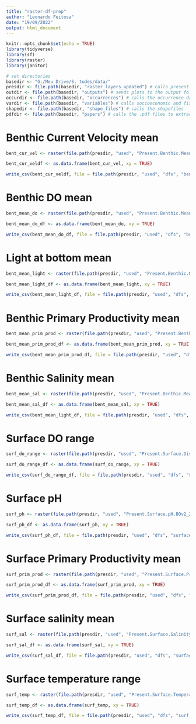 ```yaml
---
title: "raster-df-prep"
author: "Leonardo Feitosa"
date: "19/09/2022"
output: html_document
---
```


```r
knitr::opts_chunk$set(echo = TRUE)
library(tidyverse)
library(sf)
library(raster)
library(janitor)
```

```r
# set directories
basedir <- "G:/Meu Drive/S. tudes/data/"
presdir <- file.path(basedir, "raster_layers_updated") # calls present data from raster files
outdir <- file.path(basedir, "outputs") # sends plots to the output folder
occurdir <- file.path(basedir, "occurrences") # calls the occurrence data
vardir <- file.path(basedir, "variables") # calls socioeconomic and fisheries variables
shapedir <- file.path(basedir, "shape_files") # calls the shapefiles
pdfdir <- file.path(basedir, "papers") # calls the .pdf files to extract tables from
```

# Benthic Current Velocity mean
```r
bent_cur_vel <- raster(file.path(presdir, "used", "Present.Benthic.Mean.Depth.Current.Velocity.Mean.tif.BOv2_1.tif"))

bent_cur_veldf <- as.data.frame(bent_cur_vel, xy = TRUE)

write_csv(bent_cur_veldf, file = file.path(presdir, "used", "dfs", "benthic_mean_depth_current_velocity.csv"), col_names = TRUE)
```

# Benthic DO mean
```r
bent_mean_do <- raster(file.path(presdir, "used", "Present.Benthic.Mean.Depth.Dissolved.oxygen.Mean.tif"))

bent_mean_do_df <- as.data.frame(bent_mean_do, xy = TRUE)

write_csv(bent_mean_do_df, file = file.path(presdir, "used", "dfs", "benthic_mean_depth_do.csv"), col_names = TRUE)
```

# Light at bottom mean
```r
bent_mean_light <- raster(file.path(presdir, "used", "Present.Benthic.Mean.Depth.Light.bottom.Range.tif"))

bent_mean_light_df <- as.data.frame(bent_mean_light, xy = TRUE)

write_csv(bent_mean_light_df, file = file.path(presdir, "used", "dfs", "benthic_mean_depth_light_at_bottom_range.csv"), col_names = TRUE)
```

# Benthic Primary Productivity mean
```r
bent_mean_prim_prod <- raster(file.path(presdir, "used", "Present.Benthic.Mean.Depth.Primary.productivity.Mean.tif"))

bent_mean_prim_prod_df <- as.data.frame(bent_mean_prim_prod, xy = TRUE)

write_csv(bent_mean_prim_prod_df, file = file.path(presdir, "used", "dfs", "benthic_mean_depth_prim_productivity_mean.csv"), col_names = TRUE)
```

# Benthic Salinity mean
```r
bent_mean_sal <- raster(file.path(presdir, "used", "Present.Benthic.Mean.Depth.Salinity.Mean.tif"))

bent_mean_sal_df <- as.data.frame(bent_mean_sal, xy = TRUE)

write_csv(bent_mean_light_df, file = file.path(presdir, "used", "dfs", "benthic_mean_depth_salinity_mean.csv"), col_names = TRUE)
```

# Surface DO range
```r
surf_do_range <- raster(file.path(presdir, "used", "Present.Surface.Dissolved.oxygen.Range.tif"))

surf_do_range_df <- as.data.frame(surf_do_range, xy = TRUE)

write_csv(surf_do_range_df, file = file.path(presdir, "used", "dfs", "surface_do_range.csv"), col_names = TRUE)
```

# Surface pH
```r
surf_ph <- raster(file.path(presdir, "used", "Present.Surface.pH.BOv2_2.tif"))

surf_ph_df <- as.data.frame(surf_ph, xy = TRUE)

write_csv(surf_ph_df, file = file.path(presdir, "used", "dfs", "surface_ph.csv"), col_names = TRUE)
```

# Surface Primary Productivity mean
```r
surf_prim_prod <- raster(file.path(presdir, "used", "Present.Surface.Primary.productivity.Mean.tif"))

surf_prim_prod_df <- as.data.frame(surf_prim_prod, xy = TRUE)

write_csv(surf_prim_prod_df, file = file.path(presdir, "used", "dfs", "surface_prim_prod.csv"), col_names = TRUE)
```

# Surface salinity mean
```r
surf_sal <- raster(file.path(presdir, "used", "Present.Surface.Salinity.Mean.tif"))

surf_sal_df <- as.data.frame(surf_sal, xy = TRUE)

write_csv(surf_sal_df, file = file.path(presdir, "used", "dfs", "surface_salinity_mean.csv"), col_names = TRUE)
```

# Surface temperature range
```r
surf_temp <- raster(file.path(presdir, "used", "Present.Surface.Temperature.Range.tif"))

surf_temp_df <- as.data.frame(surf_temp, xy = TRUE)

write_csv(surf_temp_df, file = file.path(presdir, "used", "dfs", "surf_temperature_range.csv"), col_names = TRUE)
```
































